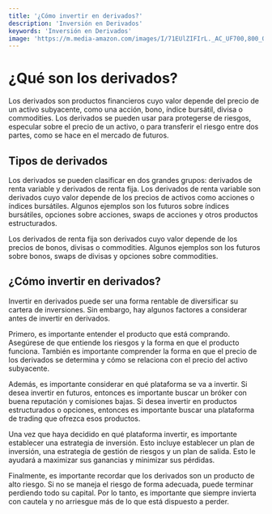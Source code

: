 ```yaml
---
title: '¿Cómo invertir en derivados?'
description: 'Inversión en Derivados'
keywords: 'Inversión en Derivados'
image: 'https://m.media-amazon.com/images/I/71EUlZIFIrL._AC_UF700,800_QL80_.jpg'
---
```





# ¿Qué son los derivados?

Los derivados son productos financieros cuyo valor depende del precio de un activo subyacente, como una acción, bono, índice bursátil, divisa o commodities. Los derivados se pueden usar para protegerse de riesgos, especular sobre el precio de un activo, o para transferir el riesgo entre dos partes, como se hace en el mercado de futuros.

## Tipos de derivados

Los derivados se pueden clasificar en dos grandes grupos: derivados de renta variable y derivados de renta fija. Los derivados de renta variable son derivados cuyo valor depende de los precios de activos como acciones o índices bursátiles. Algunos ejemplos son los futuros sobre índices bursátiles, opciones sobre acciones, swaps de acciones y otros productos estructurados.

Los derivados de renta fija son derivados cuyo valor depende de los precios de bonos, divisas o commodities. Algunos ejemplos son los futuros sobre bonos, swaps de divisas y opciones sobre commodities.

<ImageAdd source="https://www.ealde.es/wp-content/uploads/2020/11/wordpress-7.jpg"/>

## ¿Cómo invertir en derivados?

Invertir en derivados puede ser una forma rentable de diversificar su cartera de inversiones. Sin embargo, hay algunos factores a considerar antes de invertir en derivados.

Primero, es importante entender el producto que está comprando. Asegúrese de que entiende los riesgos y la forma en que el producto funciona. También es importante comprender la forma en que el precio de los derivados se determina y cómo se relaciona con el precio del activo subyacente.

Además, es importante considerar en qué plataforma se va a invertir. Si desea invertir en futuros, entonces es importante buscar un bróker con buena reputación y comisiones bajas. Si desea invertir en productos estructurados o opciones, entonces es importante buscar una plataforma de trading que ofrezca esos productos.

<ImageAdd source="https://m.media-amazon.com/images/I/71EUlZIFIrL._AC_UF700,800_QL80_.jpg"/>

Una vez que haya decidido en qué plataforma invertir, es importante establecer una estrategia de inversión. Esto incluye establecer un plan de inversión, una estrategia de gestión de riesgos y un plan de salida. Esto le ayudará a maximizar sus ganancias y minimizar sus pérdidas.

Finalmente, es importante recordar que los derivados son un producto de alto riesgo. Si no se maneja el riesgo de forma adecuada, puede terminar perdiendo todo su capital. Por lo tanto, es importante que siempre invierta con cautela y no arriesgue más de lo que está dispuesto a perder.

<ImageAdd source="https://www.ub.edu/web/ub/galeries/imatges/noticies/2021/12/dieta1.jpg"/>